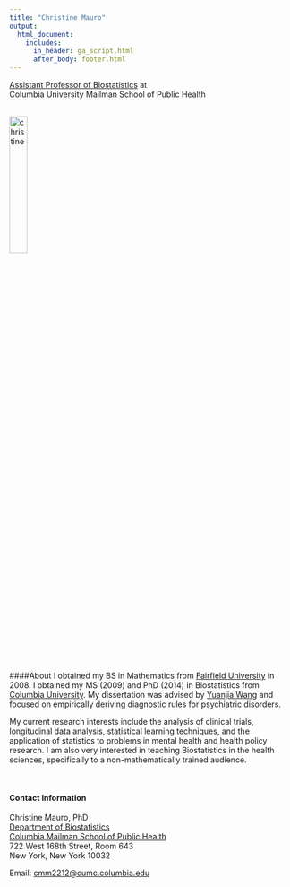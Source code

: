 ```yaml
---
title: "Christine Mauro"
output:
  html_document:
    includes:
      in_header: ga_script.html
      after_body: footer.html
---
```


<link rel="stylesheet" href="academicons.css"/>
<link rel="stylesheet" href="styles.css" type="text/css">

[Assistant Professor of Biostatistics](https://www.mailman.columbia.edu/people/our-faculty/cmm2212) at <br>
Columbia University Mailman School of Public Health

<br><img src="images/cm1.jpg" alt="christine" style="width:25%"><br>

####About 
I obtained my BS in Mathematics from [Fairfield University](https://www.fairfield.edu/) in 2008. I obtained my MS (2009) and PhD (2014) in Biostatistics from [Columbia University](http://www.mailman.columbia.edu/academic-departments/biostatistics). My dissertation was advised by [Yuanjia Wang](http://blogs.cuit.columbia.edu/yw2016/) and focused on empirically deriving diagnostic rules for psychiatric disorders.

My current research interests include the analysis of clinical trials, longitudinal data analysis, statistical learning techniques, and the application of statistics to problems in mental health and health policy research. I am also very interested in teaching Biostatistics in the health sciences, specifically to a non-mathematically trained audience.

<br>
    
#### Contact Information

Christine Mauro, PhD  
[Department of Biostatistics](http://www.mailman.columbia.edu/academic-departments/biostatistics)  
[Columbia Mailman School of Public Health](http://www.mailman.columbia.edu/)  
722 West 168th Street, Room 643  
New York, New York 10032  

Email: [cmm2212@cumc.columbia.edu](mailto:cmm2212@cumc.columbia.edu)  